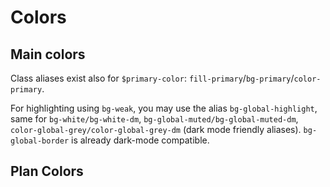 
<Meta title={getTitle(__filename)} />

# Colors

## Main colors

<ColorPalette>
    <ColorItem title="Global Grey" colors={['#262a33']} />
    <ColorItem title="Global Alt Grey (gradient)" colors={['linear-gradient(#262a33, #3C414E)']} />
    <ColorItem title="Global Alt Grey" colors={['#3c414e']} />
    <ColorItem title="Global light" colors={['#f6f7fa']} />
    <ColorItem title="PM blue" colors={['#526ee0', '#657ee4', '#788ee8']} />
    <ColorItem title="PV green" colors={['#3e8447', '#4da358', '#5fb364']} />
    <ColorItem title="Global success" colors={['#5db039']} />
    <ColorItem title="Global warning" colors={['#ec5858']} />
    <ColorItem title="Global attention" colors={['#eac819']} />
    <ColorItem title="#fff" colors={['white']} />
    <ColorItem title="Black" colors={['#000']} />
</ColorPalette>

Class aliases exist also for <code>$primary-color</code>: <code>fill-primary</code>/<code>bg-primary</code>/<code>color-primary</code>.

For highlighting using <code>bg-weak</code>, you may use the alias <code>bg-global-highlight</code>, same for <code>bg-white/bg-white-dm</code>, <code>bg-global-muted/bg-global-muted-dm</code>, <code>color-global-grey/color-global-grey-dm</code> (dark mode friendly aliases). <code>bg-global-border</code> is already dark-mode compatible.

## Plan Colors

<ColorPalette>
    <ColorItem title="Visionary" colors={['#6ddcfb']} />
    <ColorItem title="Plus" colors={['#c6e422']} />
    <ColorItem title="Professional" colors={['#d4b46e']} />
    <ColorItem title="VPN Basic" colors={['#f67f60']} />
    <ColorItem title="VPN Plus" colors={['#9ccc23']} />
</ColorPalette>
